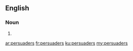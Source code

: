 ==English==

===Noun===
{{head|en}}

# {{plural of|persuader}}

[[ar:persuaders]]
[[fr:persuaders]]
[[ku:persuaders]]
[[my:persuaders]]